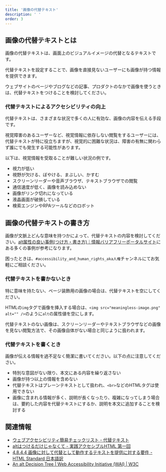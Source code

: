 ```yaml
---
title: '画像の代替テキスト'
description: ' '
order: 3
---
```


## 画像の代替テキストとは 

画像の代替テキストは、画面上のビジュアルイメージの代替となるテキストです。

代替テキストを設定することで、画像を直接見ないユーザーにも画像が持つ情報を提供できます。

ウェブサイトのページやブログなどの記事、プロダクトのなかで画像を使うときは、代替テキストをつけることを検討してください。

### 代替テキストによるアクセシビリティの向上
代替テキストは、さまざまな状況で多くの人に有効な、画像の内容を伝える手段です。

視覚障害のあるユーザーなど、視覚情報に依存しない閲覧をするユーザーには、代替テキストが特に役立ちますが、視覚的に困難な状況は、障害の有無に関わらず誰にでも発生する可能性があります。

以下は、視覚情報を受取ることが難しい状況の例です。

* 視力が低い
* 視野が欠ける、ぼやける、まぶしい、かすむ
* スクリーンリーダーや音声ブラウザ、テキストブラウザでの閲覧
* 通信速度が低く、画像を読み込めない
* 画像がリンク切れになっている
* 液晶画面が破損している
* 検索エンジンやRPAツールなどのロボット

## 画像の代替テキストの書き方
画像が文脈上どんな意味を持つかによって、代替テキストの内容を検討してください。[alt属性の良い事例(つけ方・書き方)｜情報バリアフリーポータルサイト](http://jis8341.net/jirei_sample/jirei_chapter_01.html)にある多くの事例が参考になります。

困ったときは、`#accessibility_and_human_rights_aka人権`チャンネルにてお気軽にご相談ください。

### 代替テキストを書かないとき

特に意味を持たない、ページ装飾用の画像の場合は、代替テキストを空にしてください。

HTMLの`img`タグで画像を挿入する場合は、`<img src="meaningless-image.png" alt="" />`のように`alt`の属性値を空にします。

代替テキストのない画像は、スクリーンリーダーやテキストブラウザなどの画像を見ない閲覧方法で、その画像自体がない場合と同じように扱われます。

### 代替テキストを書くとき

画像が伝える情報を過不足なく簡潔に書いてください。以下の点に注意してください。

* 特別な意図がない限り、本文にある内容を繰り返さない
* 画像が持つ以上の情報を含めない
* 代替テキストはプレーンテキストとして扱われ、`<br>`などのHTMLタグは使用できない
* 画像に含まれる情報が多く、説明が長くなったり、複雑になってしまう場合は、要約した内容を代替テキストにするか、説明を本文に追加することを検討する

## 関連情報
* [ウェブアクセシビリティ簡易チェックリスト - 代替テキスト](https://smarthr.design/accessibility/check-list/#h2-0) 
* [altはつけるだけじゃなくて - 実践アクセシブルHTML 第一回](https://yuugop.com/articles/practicalaccessiblehtml/pah01.html)
* [4.8.4.4 画像に対して代替として動作するテキストを提供に対する要件 - HTML Standard 日本語訳](https://momdo.github.io/html/images.html#alt)
* [An alt Decision Tree | Web Accessibility Initiative (WAI) | W3C](https://www.w3.org/WAI/tutorials/images/decision-tree/)
